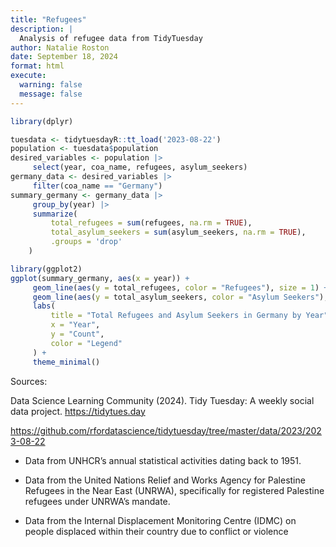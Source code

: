 ```yaml
---
title: "Refugees"
description: |
  Analysis of refugee data from TidyTuesday
author: Natalie Roston
date: September 18, 2024
format: html
execute:
  warning: false
  message: false
---
```


```r
library(dplyr)

tuesdata <- tidytuesdayR::tt_load('2023-08-22')
population <- tuesdata$population
desired_variables <- population |>
     select(year, coa_name, refugees, asylum_seekers)
germany_data <- desired_variables |>
     filter(coa_name == "Germany")
summary_germany <- germany_data |>
     group_by(year) |>
     summarize(
         total_refugees = sum(refugees, na.rm = TRUE),
         total_asylum_seekers = sum(asylum_seekers, na.rm = TRUE),
         .groups = 'drop'
    )

library(ggplot2)
ggplot(summary_germany, aes(x = year)) +
     geom_line(aes(y = total_refugees, color = "Refugees"), size = 1) +
     geom_line(aes(y = total_asylum_seekers, color = "Asylum Seekers"), size = 1) +
     labs(
         title = "Total Refugees and Asylum Seekers in Germany by Year",
         x = "Year",
         y = "Count",
         color = "Legend"
     ) +
     theme_minimal()
```

Sources:

Data Science Learning Community (2024). Tidy Tuesday: A weekly social data project. [https://tidytues.day](https://tidytues.day/)

<https://github.com/rfordatascience/tidytuesday/tree/master/data/2023/2023-08-22>

-   Data from UNHCR’s annual statistical activities dating back to 1951.

-   Data from the United Nations Relief and Works Agency for Palestine Refugees in the Near East (UNRWA), specifically for registered Palestine refugees under UNRWA’s mandate.

-   Data from the Internal Displacement Monitoring Centre (IDMC) on people displaced within their country due to conflict or violence

<!--
```r
library(dplyr)
library(tidytuesdayR)
tuesdata <- tidytuesdayR::tt_load('2023-08-22')
population <- tuesdata$population


desired_variables <- population %>%
     select(year, coa_name, refugees, asylum_seekers)
```

-->



